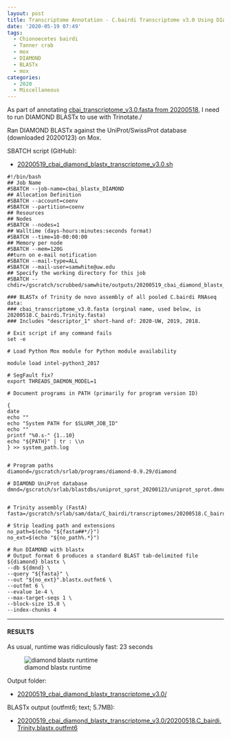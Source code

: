 ```yaml
---
layout: post
title: Transcriptome Annotation - C.bairdi Transcriptome v3.0 Using DIAMOND BLASTx on Mox
date: '2020-05-19 07:49'
tags:
  - Chionoecetes bairdi
  - Tanner crab
  - mox
  - DIAMOND
  - BLASTx
  - mox
categories:
  - 2020
  - Miscellaneous
---
```

As part of annotating [cbai_transcriptome_v3.0.fasta from 20200518](https://robertslab.github.io/sams-notebook/posts/2020/2020-05-18-Transcriptome-Assembly-C.bairdi-All-Pooled-RNAseq-Data-Without-Taxonomic-Filters-with-Trinity-on-Mox/), I need to run DIAMOND BLASTx to use with Trinotate./

Ran DIAMOND BLASTx against the UniProt/SwissProt database (downloaded 20200123) on Mox.

SBATCH script (GitHub):

- [20200519_cbai_diamond_blastx_transcriptome_v3.0.sh](https://github.com/RobertsLab/sams-notebook/blob/master/sbatch_scripts/20200519_cbai_diamond_blastx_transcriptome_v3.0.sh)

```shell
#!/bin/bash
## Job Name
#SBATCH --job-name=cbai_blastx_DIAMOND
## Allocation Definition
#SBATCH --account=coenv
#SBATCH --partition=coenv
## Resources
## Nodes
#SBATCH --nodes=1
## Walltime (days-hours:minutes:seconds format)
#SBATCH --time=10-00:00:00
## Memory per node
#SBATCH --mem=120G
##turn on e-mail notification
#SBATCH --mail-type=ALL
#SBATCH --mail-user=samwhite@uw.edu
## Specify the working directory for this job
#SBATCH --chdir=/gscratch/scrubbed/samwhite/outputs/20200519_cbai_diamond_blastx_transcriptome_v3.0

### BLASTx of Trinity de novo assembly of all pooled C.bairdi RNAseq data:
### cbai_transcriptome_v3.0.fasta (orginal name, used below, is 20200518.C_bairdi.Trinity.fasta)
### Includes "descriptor_1" short-hand of: 2020-UW, 2019, 2018.

# Exit script if any command fails
set -e

# Load Python Mox module for Python module availability

module load intel-python3_2017

# SegFault fix?
export THREADS_DAEMON_MODEL=1

# Document programs in PATH (primarily for program version ID)

{
date
echo ""
echo "System PATH for $SLURM_JOB_ID"
echo ""
printf "%0.s-" {1..10}
echo "${PATH}" | tr : \\n
} >> system_path.log


# Program paths
diamond=/gscratch/srlab/programs/diamond-0.9.29/diamond

# DIAMOND UniProt database
dmnd=/gscratch/srlab/blastdbs/uniprot_sprot_20200123/uniprot_sprot.dmnd


# Trinity assembly (FastA)
fasta=/gscratch/srlab/sam/data/C_bairdi/transcriptomes/20200518.C_bairdi.Trinity.fasta

# Strip leading path and extensions
no_path=$(echo "${fasta##*/}")
no_ext=$(echo "${no_path%.*}")

# Run DIAMOND with blastx
# Output format 6 produces a standard BLAST tab-delimited file
${diamond} blastx \
--db ${dmnd} \
--query "${fasta}" \
--out "${no_ext}".blastx.outfmt6 \
--outfmt 6 \
--evalue 1e-4 \
--max-target-seqs 1 \
--block-size 15.0 \
--index-chunks 4
```

---

#### RESULTS

As usual, runtime was ridiculously fast: 23 seconds

![diamond blastx runtime](https://github.com/RobertsLab/sams-notebook/blob/master/images/screencaps/20200519_cbai_diamond_blastx_transcriptome_v3.0_runtime.png?raw=true)

Output folder:

- [20200519_cbai_diamond_blastx_transcriptome_v3.0/](https://gannet.fish.washington.edu/Atumefaciens/20200519_cbai_diamond_blastx_transcriptome_v3.0/)

BLASTx output (outfmt6; text; 5.7MB):

- [20200519_cbai_diamond_blastx_transcriptome_v3.0/20200518.C_bairdi.Trinity.blastx.outfmt6](https://gannet.fish.washington.edu/Atumefaciens/20200519_cbai_diamond_blastx_transcriptome_v3.0/20200518.C_bairdi.Trinity.blastx.outfmt6)
